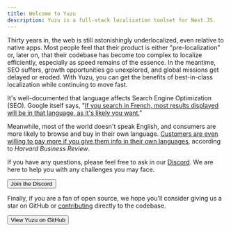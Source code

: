 ```yaml
---
title: Welcome to Yuzu
description: Yuzu is a full-stack localization toolset for Next.JS.
---
```


Thirty years in, the web is still astonishingly underlocalized, even relative to native apps.
Most people feel that their product is either "pre-localization" or, later on,
that their codebase has become too complex to localize efficiently, especially as
speed remains of the essence. In the meantime, SEO suffers, growth opportunities go unexplored, and global
missions get delayed or eroded. With Yuzu, you can get the benefits of best-in-class localization
while continuing to move fast.

It's well-documented that language affects Search Engine Optimization (SEO). Google itself says,
"[If you search in French, most results displayed will be in that language, as it's likely you want.](https://www.google.com/search/howsearchworks/how-search-works/ranking-results/)"

Meanwhile, most of the world doesn't speak English, and consumers are more likely to browse and buy in their own language.
[Customers are even willing to pay more if you give them info in their own languages](https://hbr.org/2012/08/speak-to-global-customers-in-t),
according to *Harvard Business Review*.

If you have any questions, please feel free to ask in our [Discord](/discord). We are here to help you with any challenges you may face.

<Link target="_blank" href="/discord" prefetch={false}><Button variant="outline" className="mt-4 text-white hover:text-white" style={{
  backgroundColor: '#5865f2'
}}><Icons.discord className="w-4 h-4 flex-none mr-2" /> Join the Discord</Button></Link>


Finally, if you are a fan of open source, we hope you'll consider giving us a star on GitHub or [contributing](https://github.com/radishworkshop/yuzu/blob/main/CONTRIBUTING.md) directly to the codebase.

<Link target="_blank" href="https://github.com/radishworkshop/yuzu"><Button className="mt-4"><Icons.github className="w-4 h-4 flex-none mr-2" />View Yuzu on GitHub</Button></Link>